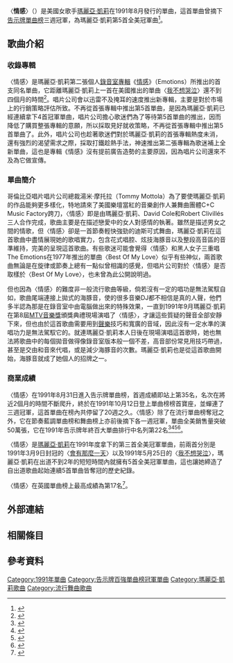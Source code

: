 {{Infobox single
| Name = 情感<br />Emotions
| Cover = 
| Caption = 
| Artist = [[瑪麗亞·凱莉|瑪麗亞·凱莉]] 
| Album = [[情感_(瑪麗亞凱莉專輯)|情感]]
| B-side = "Vanishing"<br>"[[Vision_of_Love|愛的幻影]]"
| Released = 1991年8月13日
| Format = [[CD|CD]], [[錄音帶|錄音帶]], 7" single, 12" single
| Recorded = 1991年3月
| Genre = [[迪斯可|迪斯可]]
| Length = 4:09
| Label = [[哥倫比亞唱片|哥倫比亞唱片]]
| Writer = 瑪麗亞·凱莉, [[David_Cole_(producer)|David Cole]], [[Robert_Clivillés|Robert Clivillés]]
| Producer = David Cole, Robert Clivillés, 瑪麗亞·凱莉
| Last single = "[[There's_Got_to_Be_a_Way|There's Got to Be a Way]]" <br>(1991)
| This single = "'''Emotions'''" <br>(1991)
| Next single = "[[別走|Can't Let Go]]" <br>(1991)
| Misc = 
}}
〈'''情感'''〉（{{lang-en|'''Emotions'''}}）是美國女歌手[[瑪麗亞·凱莉|瑪麗亞·凱莉]]在1991年8月發行的單曲，這首單曲曾摘下[[Billboard_Hot_100|告示牌單曲榜]]三週冠軍，為瑪麗亞·凱莉第5首全美冠軍曲<ref>{{Cite web |url=http://www.billboard.com/artist/309388/mariah-carey/chart?page=3&f=379 |title=美國告示牌瑪麗亞·凱莉單曲榜成績 |access-date=2015-06-24 |archive-date=2016-03-21 |archive-url=https://web.archive.org/web/20160321111326/http://www.billboard.com/artist/309388/mariah-carey/chart?page=3&f=379 |dead-url=no }}</ref>。
==歌曲介紹==
===收錄專輯===
〈情感〉是瑪麗亞·凱莉第二張個人[[錄音室專輯|錄音室專輯]]《[[情感_(瑪麗亞凱莉專輯)|情感]]》（Emotions）所推出的首支同名單曲，它距離瑪麗亞·凱莉上一首在美國推出的單曲〈[[I_Don't_Wanna_Cry|我不想哭泣]]〉還不到四個月的時間<ref>{{Cite web |url=http://www.rollingstone.com/music/albumreviews/emotions-19911114 |title=美國滾石雜誌1991-11-14音樂報導 |access-date=2015-06-24 |archive-date=2012-11-23 |archive-url=https://www.webcitation.org/6CO3IwP6h?url=http://www.rollingstone.com/music/albumreviews/emotions-19911114 |dead-url=no }}</ref>。唱片公司會以迅雷不及掩耳的速度推出新專輯，主要是對於市場上的行銷策略評估所致。不再從首張專輯中推出第5首單曲，是因為瑪麗亞·凱莉已經連續拿下4首冠軍單曲，唱片公司擔心歌迷們為了等待第5首單曲的推出，因而降低了購買整張專輯的意願，所以採取見好就收策略，不再從首張專輯中推出第5首單曲了。此外，唱片公司也趁著歌迷們對於瑪麗亞·凱莉的首張專輯熱度未消，還有強烈的渴望需求之際，採取打鐵趁熱手法，神速推出第二張專輯為歌迷補上全新單曲，這也是專輯《情感》沒有提前廣告造勢的主要原因，因為唱片公司還來不及為它做宣傳。

===單曲簡介===
哥倫比亞唱片唱片公司總裁湯米·摩托拉（Tommy Mottola）為了要使瑪麗亞·凱莉的作品能夠更多樣化，特地請來了美國樂壇當紅的音樂創作人兼舞曲團體C+C Music Factory跨刀，〈情感〉即是由瑪麗亞·凱莉、David Cole和Robert Clivillés三人合作完成，歌曲主要是在描述戀愛中的女人對感情的執著。雖然是描述男女之間的情歌，但〈情感〉卻是一首節奏輕快強勁的迪斯可式舞曲，瑪麗亞·凱莉在這首歌曲中盡情展現她的歌唱實力，包含花式唱腔、炫技海豚音以及整段高音區的音準維持，完美的呈現這首歌曲。有些歌迷可能會覺得〈情感〉和黑人女子三重唱The Emotions在1977年推出的單曲〈Best Of My Love〉似乎有些神似，兩首歌曲無論是在旋律或節奏上總有一點似曾相識的感覺，但唱片公司對於〈情感〉是否取樣於〈Best Of My Love〉，也未曾為此公開說明過。

但也因為〈情感〉的難度非一般流行歌曲等級，倘若沒有一定的唱功是無法駕馭自如，歌曲尾端連接上拋式的海豚音，使的很多音樂DJ都不相信是真的人聲，他們多半認為那是在錄音室中由電腦做出來的特殊效果，一直到1991年9月瑪麗亞·凱莉在第8屆[[MTV音樂錄影帶大獎|MTV音樂獎]]頒獎典禮現場演唱了〈情感〉，才讓這些質疑的聲音全部安靜下來，但也由於這首歌曲需要用到[[聲樂|聲樂]]技巧和寬廣的音域，因此沒有一定水準的演唱功力是無法駕馭它的。就連瑪麗亞·凱莉本人日後在現場演唱這首歌時，她也無法將歌曲中的每個拋音做得像錄音室版本般一個不差，高音部份常見用技巧帶過，甚至是交由和音來代唱，或是減少海豚音的次數。瑪麗亞·凱莉也是從這首歌曲開始，海豚音就成了她個人的招牌之一。

===商業成績===
〈情感〉在1991年8月31日進入告示牌單曲榜，首週成績即站上第35名，名次在將近2個月的時間不斷爬升，終於在1991年10月12日登上單曲榜榜首寶座，並蟬連了三週冠軍，這首單曲在榜內共停留了20週之久。〈情感〉除了在流行單曲榜奪冠之外，它在節奏藍調單曲榜和舞曲榜上亦前後摘下各一週冠軍，單曲全美銷售量突破50萬張，它在1991年告示牌年終百大單曲排行中名列第22名<ref>{{Cite web |url=http://www.billboard.com/charts/hot-100/1991-08-31 |title=1991-08-31告示牌單曲榜 |access-date=2015-06-24 |archive-date=2021-01-27 |archive-url=https://web.archive.org/web/20210127073004/https://www.billboard.com/charts/hot-100/1991-08-31 |dead-url=no }}</ref><ref>{{Cite web |url=http://www.billboard.com/charts/hot-100/1991-10-12 |title=1991-10-12告示牌單曲榜 |access-date=2015-06-24 |archive-date=2019-12-04 |archive-url=https://web.archive.org/web/20191204201207/https://www.billboard.com/charts/hot-100/1991-10-12 |dead-url=no }}</ref><ref>{{Cite web |url=http://www.billboard.com/charts/r-b-hip-hop-songs/1991-11-02 |title=1991-11-02告示牌節奏藍調單曲榜 |access-date=2015-06-24 |archive-date=2019-12-05 |archive-url=https://web.archive.org/web/20191205054829/https://www.billboard.com/charts/r-b-hip-hop-songs/1991-11-02 |dead-url=no }}</ref><ref>{{Cite web |url=http://www.billboard.com/charts/dance-club-play-songs/1991-11-30 |title=1991-11-30告示牌舞曲榜 |access-date=2015-06-24 |archive-date=2020-06-11 |archive-url=https://web.archive.org/web/20200611053757/https://www.billboard.com/charts/dance-club-play-songs/1991-11-30 |dead-url=no }}</ref>。

〈情感〉是[[瑪麗亞·凱莉|瑪麗亞·凱莉]]在1991年度拿下的第三首全美冠軍單曲，前兩首分別是1991年3月9日封冠的〈[[Someday_(瑪麗亞·凱莉單曲)|會有那麼一天]]〉以及1991年5月25日的〈[[I_Don't_Wanna_Cry|我不想哭泣]]〉，瑪麗亞·凱莉在出道不到2年的短短時間內就擁有5首全美冠軍單曲，這也讓她締造了自出道歌曲起始連續5首單曲皆奪冠的歷史紀錄。

〈情感〉在英國單曲榜上最高成績為第17名<ref>{{Cite web |url=http://www.officialcharts.com/artist/25943/mariah-carey/ |title=英國排行榜瑪麗亞·凱莉專輯單曲成績 |access-date=2015-06-24 |archive-date=2020-01-18 |archive-url=https://web.archive.org/web/20200118035532/https://www.officialcharts.com/artist/25943/mariah-carey/ |dead-url=no }}</ref>。

==外部連結==
{{Mariah Carey songs}}
==相關條目==
{{main|玛丽亚·凯莉乐坛记录}}
{{main|玛丽亚·凯莉得奖列表}}
==參考資料==
{{reflist|3}}

{{DEFAULTSORT: Emotions}}
[[Category:1991年單曲|Category:1991年單曲]]
[[Category:告示牌百強單曲榜冠軍單曲|Category:告示牌百強單曲榜冠軍單曲]]
[[Category:瑪麗亞·凱莉歌曲|Category:瑪麗亞·凱莉歌曲]]
[[Category:流行舞曲歌曲|Category:流行舞曲歌曲]]